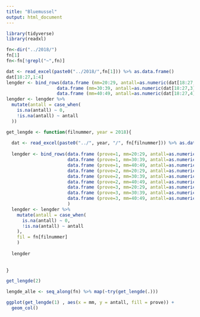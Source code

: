 ```yaml
---
title: "Bluemussel"
output: html_document
---
```


```r
library(tidyverse)
library(readxl)
```

```r
fn<-dir("../2018/")
fn[1]
fn<-fn[!grepl("~",fn)]

```


```r
dat <- read_excel(paste0("../2018/",fn[1])) %>% as.data.frame()
dat[18:27,1:4]
lengder <- bind_rows(data.frame (mm=20:29, antall=as.numeric(dat[18:27,2])),
                   data.frame (mm=30:39, antall=as.numeric(dat[18:27,3])),
                   data.frame (mm=40:49, antall=as.numeric(dat[18:27,4])))
lengder <- lengder %>%
  mutate(antall = case_when(
    is.na(antall) ~ 0,
    !is.na(antall) ~ antall
  ))
```
```r

get_lengde <- function(filnummer, year = 2018){
  
  dat <- read_excel(paste0("../", year, "/", fn[filnummer])) %>% as.data.frame()
  
  lengder <- bind_rows(data.frame (prove=1, mm=20:29, antall=as.numeric(dat[18:27,2])),
                       data.frame (prove=1, mm=30:39, antall=as.numeric(dat[18:27,3])),
                       data.frame (prove=1, mm=40:49, antall=as.numeric(dat[18:27,4])),
                       data.frame (prove=2, mm=20:29, antall=as.numeric(dat[18:27,6])),
                       data.frame (prove=2, mm=30:39, antall=as.numeric(dat[18:27,7])),
                       data.frame (prove=2, mm=40:49, antall=as.numeric(dat[18:27,8])),
                       data.frame (prove=3, mm=20:29, antall=as.numeric(dat[18:27,10])),
                       data.frame (prove=3, mm=30:39, antall=as.numeric(dat[18:27,11])),
                       data.frame (prove=3, mm=40:49, antall=as.numeric(dat[18:27,12])),
                       )
  lengder <- lengder %>%
    mutate(antall = case_when(
      is.na(antall) ~ 0,
      !is.na(antall) ~ antall
    ),
    fil = fn[filnummer]
    )
  
  lengder
  
  
}

get_lengde(2)


```


```r

lengde_alle <- seq_along(fn) %>% map(~try(get_lengde(.)))


```


```r

ggplot(get_lengde(1) , aes(x = mm, y = antall, fill = prove)) +
  geom_col()

```



